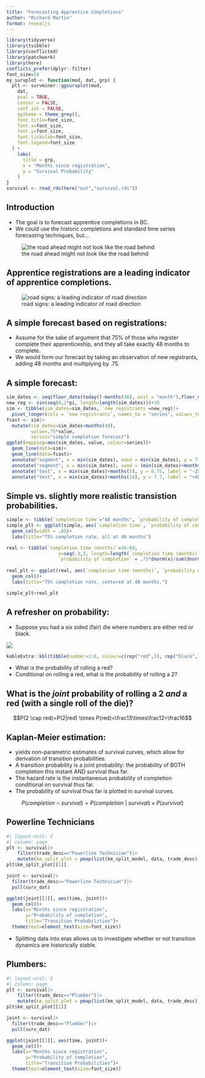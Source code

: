 ```yaml
---
title: "Forecasting Apprentice Completions"
author: "Richard Martin"
format: revealjs
---
```


```r
library(tidyverse)
library(tsibble)
library(conflicted)
library(patchwork)
library(here)
conflicts_prefer(dplyr::filter)
font_size=18
my_survplot <- function(mod, dat, grp) {
  plt <- survminer::ggsurvplot(mod,
    dat,
    pval = TRUE,
    censor = FALSE,
    conf.int = FALSE,
    ggtheme = theme_grey(),
    font.title=font_size,
    font.x=font_size,
    font.y=font_size,
    font.tickslab=font_size,
    font.legend=font_size
  ) +
    labs(
      title = grp,
      x = "Months since registration",
      y = "Survival Probability"
    )
}
survival <- read_rds(here("out","survival.rds"))
```

## Introduction

-   The goal is to forecast apprentice completions in BC.
-   We could use the historic completions and standard time series forecasting techniques, but...

![the road ahead might not look like the road behind](rear-view-mirror.jpg)

## Apprentice registrations are a leading indicator of apprentice completions.

![road signs: a leading indicator of road direction](signs.png)

## A simple forecast based on registrations:

-   Assume for the sake of argument that 75% of those who register complete their apprenticeship, and they all take exactly 48 months to complete.
-   We would form our forecast by taking an observation of new registrants, adding 48 months and multiplying by .75.

## A simple forecast:

```r
sim_dates <- seq(floor_date(today()-months(48), unit = "month"),floor_date(today(), unit = "month"), by="month")
new_reg <- sin(seq(0,2*pi, length=length(sim_dates)))+10
sim <- tibble(sim_dates=sim_dates, `new registrants`=new_reg)|>
  pivot_longer(cols = `new registrants`, names_to = "series", values_to = "value")
fcast <- sim|>
  mutate(sim_dates=sim_dates+months(48),
         value=.75*value,
         series="simple completion forecast")
ggplot(mapping=aes(sim_dates, value, colour=series))+
  geom_line(data=sim)+
  geom_line(data=fcast)+ 
  annotate("segment", x = min(sim_dates), xend = min(sim_dates), y = 7.5, yend = 10, lty=2)+
  annotate("segment", x = min(sim_dates), xend = (min(sim_dates)+months(48)), y = 7.5, yend = 7.5, lty=2)+
  annotate("text", x = min(sim_dates)+months(5), y = 8.75, label = "-25%")+
  annotate("text", x = min(sim_dates)+months(24), y = 7.7, label = "+48 months")
```

## Simple vs. slightly more realistic transistion probabilities.

```r
simple <- tibble(`completion time`="48 months", `probability of completion`=.75)
simple_plt <- ggplot(simple, aes(`completion time`, `probability of completion`))+
  geom_col(width = .05)+
  labs(title="75% completion rate, all at 48 months")

real <- tibble(`completion time (months)`=36:60,
                   x=seq(-3,3, length=length(`completion time (months)`)),
                   `probability of completion` = .75*dnorm(x)/sum(dnorm(x)))
                   
real_plt <- ggplot(real, aes(`completion time (months)`, `probability of completion`))+
  geom_col()+
  labs(title="75% completion rate, centered at 48 months.")

simple_plt+real_plt
```

## A refresher on probability:

-   Suppose you had a six sided (fair) die where numbers are either red or black.

::: {layout-ncol="3"}
![](die.png)

```r
kableExtra::kbl(tibble(number=1:6, colour=c(rep("red",3), rep("black",3))))
```

-   What is the probability of rolling a red?
-   Conditional on rolling a red, what is the probability of rolling a 2?
:::

## What is the *joint* probability of rolling a 2 *and* a red (with a single roll of the die)?

$$P(2 \cap red)=P(2|red) \times P(red)=\frac13\times\frac12=\frac16$$

## Kaplan-Meier estimation:

-   yields non-parametric estimates of survival curves, which allow for derivation of transition probabilities.
-   A transition probability is a joint probability: the probability of BOTH completion this instant AND survival thus far.
-   The hazard rate is the instantaneous probability of completion conditional on survival thus far.
-   The probability of survival thus far is plotted in survival curves.

$$P(completion \cap survival) =P(completion~|~survival) \times P(survival) $$

## Powerline Technicians

```r
#| layout-ncol: 2
#| column: page
plt <- survival|>
    filter(trade_desc=="Powerline Technician")|>
    mutate(km_split_plot = pmap(list(km_split_model, data, trade_desc), my_survplot))
plt$km_split_plot[[1]]

joint <- survival|>
  filter(trade_desc=="Powerline Technician")|>
  pull(surv_dat)

ggplot(joint[[1]], aes(time, joint))+
  geom_col()+
  labs(x="Months since registration",
       y="Probability of completion",
       title="Transition Probabilities")+
  theme(text=element_text(size=font_size))

```

-   Splitting data into eras allows us to investigate whether or not transition dynamics are historically stable.

## Plumbers:

```r
#| layout-ncol: 2
#| column: page
plt <- survival|>
    filter(trade_desc=="Plumber")|>
    mutate(km_split_plot = pmap(list(km_split_model, data, trade_desc), my_survplot))
plt$km_split_plot[[1]]

joint <- survival|>
  filter(trade_desc=="Plumber")|>
  pull(surv_dat)

ggplot(joint[[1]], aes(time, joint))+
  geom_col()+
  labs(x="Months since registration",
       y="Probability of completion",
       title="Transition Probabilities")+
  theme(text=element_text(size=font_size))

```

